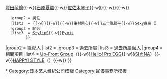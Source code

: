 {{Navbox
|name   = Style Cube
|title  = [[Style Cube]]
|group1 = 旗下藝人
|list1  = {{Navbox subgroup
   |group1 = 女性
   |list1  = [[能登有沙]]{{-w}}[[伊藤美來]]{{-w}}[[豐田萌繪]]{{-w}}[[石原夏織]]{{-w}}[[佐佐木琴子]]{{-w}}{{link-ja|須田裕莉香|須田裕莉香}}{{-w}}{{link-ja|安田奈緒子|安田奈緒子}}{{-w}}{{link-ja|東城咲耶子|東城咲耶子}}
   |group2 = 男性
   |list2  = {{link-ja|弦德|福井宣博}}{{-w}}{{link-ja|伊智生士冶|伊智生士冶}}{{-w}}{{link-ja|奥山敬人|奥山敬人}}{{-w}}[[筆村榮心]]{{-w}}[[五十嵐勝平]]{{-w}}[[Sexy齋藤]]（{{lang-ja|セクシー齋藤}}）
   |group3 = 組合
   |list3  = [[StylipS]]{{-w}}[[Pyxis]]
          }}
|group2 = 經紀人
|list2  = {{tsl|ja|原田奈美}}
|group3 = 過去所屬
|list3  = [[Style Cube#過去所屬藝人|過去所屬藝人]]
|group4 = 相關項目
|list4  = [[Up-Front Group]]（{{tsl|ja|アップフロントトレンド|Up-Front Trend}}{{-w}}[[Hello! Pro研修生|Hello! Pro EGG]]{{-w}}[[SI☆NA]]）{{-w}}[[HAPPY! STYLE]]（{{tsl|ja|HAPPY!STYLE Rookies||Rookies}}）{{-w}}{{tsl|ja|アリスタ!TV|Arista!TV}}
}}<noinclude>
{{DEFAULTSORT:Style Cube}}
[[Category:HAPPY! STYLE|*]]
[[Category:日本艺人经纪公司模板]]
[[Category:聲優事務所模板]]
</noinclude>